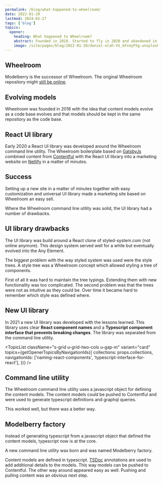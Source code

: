 ```yaml
---
permalink: /blog/what-happened-to-wheelroom/
date: 2022-01-20
lastmod: 2024-03-27
tags: ['blog']
topics:
  opener:
    heading: What happened to Wheelroom?
    abstract: Founded in 2018. Started to fly in 2020 and abandoned in 2021. What happened?
    image: /site/pages/blog/2022-01-20/daniel-olah-VS_kFx4yF5g-unsplash.jpg
---
```



## Wheelroom

Modelberry is the successor of Wheelroom. The original Wheelroom repository
might [still be online](https://github.com/wheelroom/wheelroom).

## Evolving models

Wheelroom was founded in 2018 with the idea that content models evolve as a code
base evolves and that models should be kept in the same repository as the code
base.

## React UI library

Early 2020 a React UI library was developed around the Wheelroom command line
utility. The Wheelroom boilerplate based on [GatsbyJs](https://www.gatsbyjs.com)
combined content from [Contentful](https://www.contentful.com) with the React UI
library into a marketing website on [Netlify](https://www.netlify.com) in a
matter of minutes.

<Picture className="s-block-space u-block-space-s" src="/site/pages/blog/2022-01-20/Contentful-Gatsby-Netlify.png" />

## Success

Setting up a new site in a matter of minutes together with easy customization
and universal UI library made a marketing site based on Wheelroom an easy sell.

Where the Wheelroom command line utility was solid, the UI library had a number
of drawbacks.

## UI library drawbacks

The UI library was build around a React clone of styled-system.com (not online
anymore). This design system served well for a while but eventually evolved into
the Any Element.

The biggest problem with the way styled system was used were the style trees. A
style tree was a Wheelroom concept which allowed styling a tree of components.

First of all it was hard to maintain the tree typings. Extending them with new
functionality was too complicated. The second problem was that the trees were
not as intuitive as they could be. Over time it became hard to remember which
style was defined where.

## New UI library

In 2021 a new UI library was developed with the lessons learned. This library
uses clear **React component names** and a **Typescript component interface that
prevents breaking changes**. The library was separated from the command line
utility.

<TopicList
  className="s-grid u-grid-two-cols u-gap-m"
  variant="card"
  topics={getOpenerTopicsByNavigationIds({
    collections: props.collections,
    navigationIds: ['naming-react-components', 'typescript-interface-for-react'],
  })}
/>

## Command line utility

The Wheelroom command line utility uses a javascript object for defining the
content models. The content models could be pushed to Contentful and were used
to generate typescript definitions and graphql queries.

This worked well, but there was a better way.

## Modelberry factory

Instead of generating typescript from a javascript object that defined the
content models, typescript now is at the core.

A new command line utility was born and was named Modelberry factory.

Content models are defined in typescript. [TSDoc](https://tsdoc.org) annotations
are used to add additional details to the models. This way models can be pushed
to Contentful. The other way around appeared easy as well. Pushing and pulling
content was an obvious next step.
